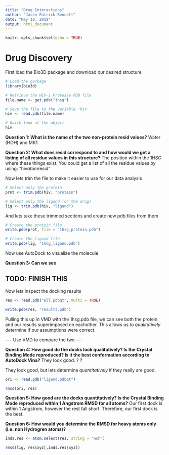 ```yaml
---
title: "Drug Interactions"
author: "Jason Patrick Bennett"
date: "May 10, 2018"
output: html_document
---
```


```r
knitr::opts_chunk$set(echo = TRUE)
```

# Drug Discovery

First load the Bio3D package and download our desired structure

```r
# Load the package
library(bio3d)

# Retrieve the HIV-1 Protease PDB file
file.name <- get.pdb("1hsg")

# Save the file to the variable 'hiv'
hiv <- read.pdb(file.name)

# Quick look at the object
hiv
```

**Question 1: What is the name of the two non-protein resid values?**
  Water (HOH) and MK1
  
**Question 2: What does resid correspond to and how would we get a listing of all residue values in this structure?**
  The position within the 1HSG where these things exist. You could get   a list of all the residue values by using: "hiv$atom$resid"
  
  
Now lets trim the file to make it easier to use for our data analysis

```r
# Select only the protein
prot <- trim.pdb(hiv, "protein")

# Select only the ligand (or the drug)
lig <- trim.pdb(hiv, "ligand")
```


And lets take these trimmed sections and create new pdb files from them

```r
# Create the protein file
write.pdb(prot, file = "1hsg_protein.pdb")

# Create the ligand file
write.pdb(lig, "1hsg_ligand.pdb")
```


Now use AutoDock to visualize the molecule

**Question 3: Can we see **

## TODO: FINISH THIS






Now lets inspect the docking results

```r
res <- read.pdb("all.pdbqt", multi = TRUE)

write.pdb(res, "results.pdb")
```


Pulling this up in VMD with the 1hsg.pdb file, we can see both the protein and our results superimposed on eachother. This allows us to *qualitatively* determine if our assumptions were correct.

---- Use VMD to compare the two ----

**Question 4: How good do the docks look qualitatively? Is the Crystal Binding Mode reproduced? Is it the best conformation according to AutoDock Vina?**
  They look good. ? ?

They look good, but lets determine *quantitatively* if they really are good.

```r
ori <- read.pdb("ligand.pdbqt")

rmsd(ori, res)
```


**Question 5: How good are the docks quantitatively? Is the Crystal Binding Mode reproduced within 1 Angstrom RMSD for all atoms?**
  Our first dock is within 1 Angstrom, however the rest fall short.     Therefore, our first dock is the best.
  
**Question 6: How would you determine the RMSD for heavy atoms only (i.e. non Hydrogren atoms)?**
  
  
```r
inds.res <- atom.select(res, string = "noh")

rmsd(lig, res$xyz[,inds.res$xyz])
```

